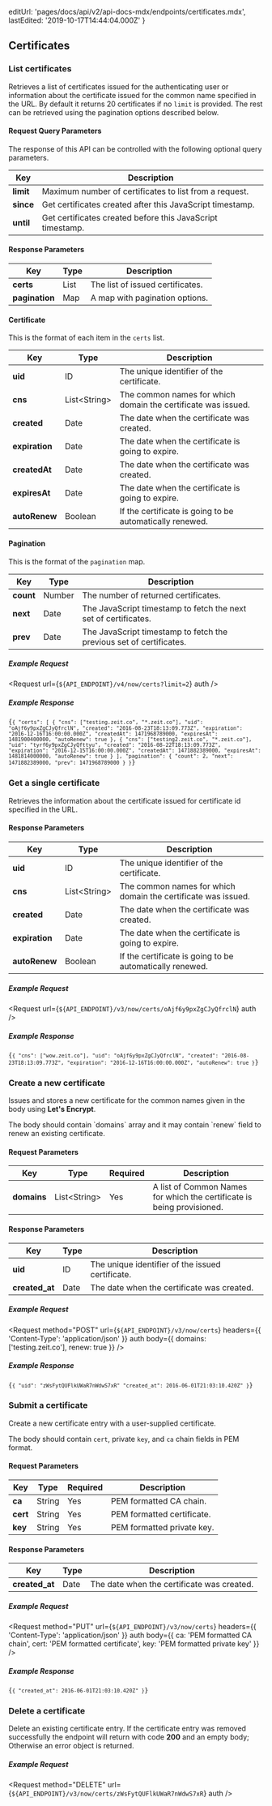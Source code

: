 
  editUrl: 'pages/docs/api/v2/api-docs-mdx/endpoints/certificates.mdx',
  lastEdited: '2019-10-17T14:44:04.000Z'
}

## Certificates

### List certificates

<Endpoint method="GET" url="/v4/now/certs" />

Retrieves a list of certificates issued for the authenticating user or
information about the certificate issued for the common name specified in the URL.
By default it returns 20 certificates if no `limit` is provided.
The rest can be retrieved using the pagination options described below.

#### Request Query Parameters

The response of this API can be controlled with the following optional query parameters.

| Key       | Description                                                |
| --------- | ---------------------------------------------------------- |
| **limit** | Maximum number of certificates to list from a request.     |
| **since** | Get certificates created after this JavaScript timestamp.  |
| **until** | Get certificates created before this JavaScript timestamp. |

#### Response Parameters

| Key            | <HelpLink href="#api-basics/types" hasIcon>Type</HelpLink> | Description                      |
| -------------- | ---------------------------------------------------------- | -------------------------------- |
| **certs**      | <HelpLink href="#api-basics/types">List</HelpLink>         | The list of issued certificates. |
| **pagination** | <HelpLink href="#api-basics/types">Map</HelpLink>          | A map with pagination options.   |

#### Certificate

This is the format of each item in the `certs` list.

| Key            | <HelpLink href="#api-basics/types" hasIcon>Type</HelpLink>    | Description                                                   |
| -------------- | ------------------------------------------------------------- | ------------------------------------------------------------- |
| **uid**        | <HelpLink href="#api-basics/types">ID</HelpLink>              | The unique identifier of the certificate.                     |
| **cns**        | <HelpLink href="#api-basics/types">List&lt;String></HelpLink> | The common names for which domain the certificate was issued. |
| **created**    | <HelpLink href="#api-basics/types">Date</HelpLink>            | The date when the certificate was created.                    |
| **expiration** | <HelpLink href="#api-basics/types">Date</HelpLink>            | The date when the certificate is going to expire.             |
| **createdAt**  | <HelpLink href="#api-basics/types">Date</HelpLink>            | The date when the certificate was created.                    |
| **expiresAt**  | <HelpLink href="#api-basics/types">Date</HelpLink>            | The date when the certificate is going to expire.             |
| **autoRenew**  | <HelpLink href="#api-basics/types">Boolean</HelpLink>         | If the certificate is going to be automatically renewed.      |

#### Pagination

This is the format of the `pagination` map.

| Key       | <HelpLink href="#api-basics/types" hasIcon>Type</HelpLink> | Description                                                         |
| --------- | ---------------------------------------------------------- | ------------------------------------------------------------------- |
| **count** | <HelpLink href="#api-basics/types">Number</HelpLink>       | The number of returned certificates.                                |
| **next**  | <HelpLink href="#api-basics/types">Date</HelpLink>         | The JavaScript timestamp to fetch the next set of certificates.     |
| **prev**  | <HelpLink href="#api-basics/types">Date</HelpLink>         | The JavaScript timestamp to fetch the previous set of certificates. |

##### Example Request

<Request url={`${API_ENDPOINT}/v4/now/certs?limit=2`} auth />

##### Example Response

<Code lang="json">{`{
  "certs": [
    {
      "cns": ["testing.zeit.co", "*.zeit.co"],
      "uid": "oAjf6y9pxZgCJyQfrclN",
      "created": "2016-08-23T18:13:09.773Z",
      "expiration": "2016-12-16T16:00:00.000Z",
      "createdAt": 1471968789000,
      "expiresAt": 1481900400000,
      "autoRenew": true
    },
    {
      "cns": ["testing2.zeit.co", "*.zeit.co"],
      "uid": "tyrf6y9pxZgCJyQfttyu",
      "created": "2016-08-22T18:13:09.773Z",
      "expiration": "2016-12-15T16:00:00.000Z",
      "createdAt": 1471882389000,
      "expiresAt": 1481814000000,
      "autoRenew": true
    }
  ],
  "pagination": {
    "count": 2,
    "next": 1471882389000,
    "prev": 1471968789000
  }
}`}</Code>

### Get a single certificate

<Endpoint method="GET" url="/v3/now/certs/:id" />

Retrieves the information about the certificate issued for
certificate id specified in the URL.

#### Response Parameters

| Key            | <HelpLink href="#api-basics/types" hasIcon>Type</HelpLink>    | Description                                                   |
| -------------- | ------------------------------------------------------------- | ------------------------------------------------------------- |
| **uid**        | <HelpLink href="#api-basics/types">ID</HelpLink>              | The unique identifier of the certificate.                     |
| **cns**        | <HelpLink href="#api-basics/types">List&lt;String></HelpLink> | The common names for which domain the certificate was issued. |
| **created**    | <HelpLink href="#api-basics/types">Date</HelpLink>            | The date when the certificate was created.                    |
| **expiration** | <HelpLink href="#api-basics/types">Date</HelpLink>            | The date when the certificate is going to expire.             |
| **autoRenew**  | <HelpLink href="#api-basics/types">Boolean</HelpLink>         | If the certificate is going to be automatically renewed.      |

##### Example Request

<Request url={`${API_ENDPOINT}/v3/now/certs/oAjf6y9pxZgCJyQfrclN`} auth />

##### Example Response

<Code lang="json">{`{
  "cns": ["wow.zeit.co"],
  "uid": "oAjf6y9pxZgCJyQfrclN",
  "created": "2016-08-23T18:13:09.773Z",
  "expiration": "2016-12-16T16:00:00.000Z",
  "autoRenew": true
}`}</Code>

### Create a new certificate

<Endpoint method="POST" url="/v3/now/certs" />

Issues and stores a new certificate for the common names given in
the body using **Let's Encrypt**.

The body should contain \`domains\` array and it may contain \`renew\` field to renew an existing certificate.

#### Request Parameters

| Key         | <HelpLink href="#api-basics/types" hasIcon>Type</HelpLink>    | Required | Description                                                            |
| ----------- | ------------------------------------------------------------- | -------- | ---------------------------------------------------------------------- |
| **domains** | <HelpLink href="#api-basics/types">List&lt;String></HelpLink> | Yes      | A list of Common Names for which the certificate is being provisioned. |

#### Response Parameters

| Key            | <HelpLink href="#api-basics/types" hasIcon>Type</HelpLink> | Description                                      |
| -------------- | ---------------------------------------------------------- | ------------------------------------------------ |
| **uid**        | <HelpLink href="#api-basics/types">ID</HelpLink>           | The unique identifier of the issued certificate. |
| **created_at** | <HelpLink href="#api-basics/types">Date</HelpLink>         | The date when the certificate was created.       |

##### Example Request

<Request
  method="POST"
  url={`${API_ENDPOINT}/v3/now/certs`}
  headers={{
    'Content-Type': 'application/json'
  }}
  auth
  body={{
    domains: ['testing.zeit.co'],
    renew: true
  }}
/>

##### Example Response

<Code lang="json">{`{
  "uid": "zWsFytQUFlkUWaR7nWdwS7xR"
  "created_at": 2016-06-01T21:03:10.420Z"
}`}</Code>

### Submit a certificate

<Endpoint method="PUT" url="/v3/now/certs" />

Create a new certificate entry with a user-supplied certificate.

The body should contain `cert`, private `key`, and `ca` chain fields in PEM format.

#### Request Parameters

| Key      | <HelpLink href="#api-basics/types" hasIcon>Type</HelpLink> | Required | Description                |
| -------- | ---------------------------------------------------------- | -------- | -------------------------- |
| **ca**   | <HelpLink href="#api-basics/types">String</HelpLink>       | Yes      | PEM formatted CA chain.    |
| **cert** | <HelpLink href="#api-basics/types">String</HelpLink>       | Yes      | PEM formatted certificate. |
| **key**  | <HelpLink href="#api-basics/types">String</HelpLink>       | Yes      | PEM formatted private key. |

#### Response Parameters

| Key            | <HelpLink href="#api-basics/types" hasIcon>Type</HelpLink> | Description                                |
| -------------- | ---------------------------------------------------------- | ------------------------------------------ |
| **created_at** | <HelpLink href="#api-basics/types">Date</HelpLink>         | The date when the certificate was created. |

##### Example Request

<Request
  method="PUT"
  url={`${API_ENDPOINT}/v3/now/certs`}
  headers={{
    'Content-Type': 'application/json'
  }}
  auth
  body={{
    ca: 'PEM formatted CA chain',
    cert: 'PEM formatted certificate',
    key: 'PEM formatted private key'
  }}
/>

##### Example Response

<Code lang="json">{`{
  "created_at": 2016-06-01T21:03:10.420Z"
}`}</Code>

### Delete a certificate

<Endpoint method="DELETE" url="/v3/now/certs/:id" />

Delete an existing certificate entry. If the certificate entry was
removed successfully the endpoint will return with code **200** and
an empty body; Otherwise an error object is returned.

##### Example Request

<Request
  method="DELETE"
  url={`${API_ENDPOINT}/v3/now/certs/zWsFytQUFlkUWaR7nWdwS7xR`}
  auth
/>
